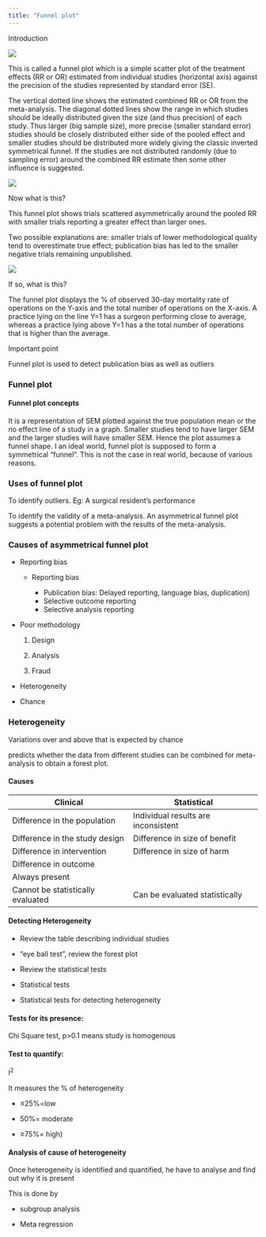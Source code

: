 ```yaml
---
title: "Funnel plot"
---
```


Introduction

![](images/funnel2-02.png)

This is called a funnel plot which is a simple scatter plot of the treatment effects (RR or OR) estimated from individual studies (horizontal axis) against the precision of the studies represented by standard error (SE).

The vertical dotted line shows the estimated combined RR or OR from the meta-analysis. The diagonal dotted lines show the range in which studies should be ideally distributed given the size (and thus precision) of each study. Thus larger (big sample size), more precise (smaller standard error) studies should be closely distributed either side of the pooled effect and smaller studies should be distributed more widely giving the classic inverted symmetrical funnel. If the studies are not distributed randomly (due to sampling error) around the combined RR estimate then some other influence is suggested.

![](images/funnel3-01.png)

Now what is this?

This funnel plot shows trials scattered asymmetrically around the pooled RR with smaller trials reporting a greater effect than larger ones.

Two possible explanations are: smaller trials of lower methodological quality tend to overestimate true effect; publication bias has led to the smaller negative trials remaining unpublished.

![](images/funnel2-01.png)

If so, what is this?

The funnel plot displays the % of observed 30-day mortality rate of operations on the Y-axis and the total number of operations on the X-axis. A practice lying on the line Y=1 has a surgeon performing close to average, whereas a practice lying above Y=1 has a the total number of operations that is higher than the average.

Important point

Funnel plot is used to detect publication bias as well as outliers

### Funnel plot

#### Funnel plot concepts

It is a representation of SEM plotted against the true population mean or the no effect line of a study in a graph. Smaller studies tend to have larger SEM and the larger studies will have smaller SEM. Hence the plot assumes a funnel shape. I an ideal world, funnel plot is supposed to form a symmetrical "funnel". This is not the case in real world, because of various reasons.

### Uses of funnel plot

To identify outliers. Eg: A surgical resident's performance

To identify the validity of a meta-analysis. An asymmetrical funnel plot suggests a potential problem with the results of the meta-analysis.

### Causes of asymmetrical funnel plot

-   Reporting bias

    -   Reporting bias

        -   Publication bias: Delayed reporting, language bias, duplication)
        -   Selective outcome reporting
        -   Selective analysis reporting

-   Poor methodology

    1.  Design

    2.  Analysis

    3.  Fraud

-   Heterogeneity

-   Chance

### Heterogeneity

Variations over and above that is expected by chance

predicts whether the data from different studies can be combined for meta-analysis to obtain a forest plot.

#### Causes

| Clinical                          | Statistical                         |
|-----------------------------------|-------------------------------------|
| Difference in the population      | Individual results are inconsistent |
| Difference in the study design    | Difference in size of benefit       |
| Difference in intervention        | Difference in size of harm          |
| Difference in outcome             |                                     |
| Always present                    |                                     |
| Cannot be statistically evaluated | Can be evaluated statistically      |

#### Detecting Heterogeneity

-   Review the table describing individual studies

-   "eye ball test", review the forest plot

-   Review the statistical tests

-   Statistical tests

-   Statistical tests for detecting heterogeneity

#### Tests for its presence:

Chi Square test, p\>0.1 means study is homogenous

#### Test to quantify:

I^2^

It measures the % of heterogeneity

-   ≤25%=low

-   50%= moderate

-   ≥75%= high)

#### Analysis of cause of heterogeneity

Once heterogeneity is identified and quantified, he have to analyse and find out why it is present

This is done by

-   subgroup analysis

-   Meta regression
